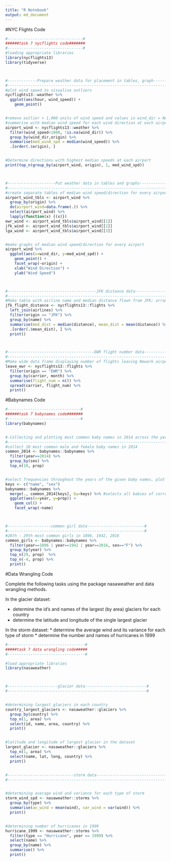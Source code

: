 ```yaml
---
title: "R Notebook"
output: md_document
---
```

#NYC Flights Code
```r
#---------------------------------#
######task 7 nycflights code#######
#---------------------------------#
#loading appropriate libraries
library(nycflights13)
library(tidyverse)



#-------------Prepare weather data for placement in tables, graph---------------#
#-------------------------------------------------------------------------------#
#plot wind speed to visualise outliers
nycflights13::weather %>%
  ggplot(aes(hour, wind_speed)) +
    geom_point()


#remove outlier > 1,000 units of wind speed and values in wind_dir = NA
#summarise with median wind speed for each wind direction at each airport
airport_wind <- nycflights13::weather %>%
  filter(wind_speed<1000, !is.na(wind_dir)) %>%
  group_by(wind_dir,origin) %>%
  summarise(med_wind_spd = median(wind_speed)) %>%
  .[order(.$origin), ]


#Determine directions with highest median speeds at each airport
print(top_n(group_by(airport_wind, origin), 1, med_wind_spd))



#---------------------Put weather data in tables and graphs-----------------------#
#---------------------------------------------------------------------------------#
#create separate tables of median wind speed/direction for every airport
airport_wind_tbls <- airport_wind %>%
  group_by(origin) %>%
  do(airport_wind=data.frame(.)) %>%
  select(airport_wind) %>%
  lapply(function(x) {(x)})
ewr_wind <- airport_wind_tbls$airport_wind[[1]]
jfk_wind <- airport_wind_tbls$airport_wind[[2]]
lga_wind <- airport_wind_tbls$airport_wind[[3]]


#make graphs of median wind speed/direction for every airport
airport_wind %>%
  ggplot(aes(x=wind_dir, y=med_wind_spd)) +
    geom_point() +
    facet_wrap(~origin) +
    xlab("Wind Direction") +
    ylab("Wind Speed")



#---------------------------------------JFK distance data---------------------------------------------------#
#-----------------------------------------------------------------------------------------------------------#
#Make table with airline name and median distance flown from JFK; arrange in order of decreasing mean flight distance
jfk_flight_distance <- nycflights13::flights %>%
  left_join(airlines) %>%
  filter(origin == "JFK") %>%
  group_by(name) %>%
  summarise(med_dist = median(distance), mean_dist = mean(distance)) %>%
  .[order(.$mean_dist), ] %>%
  print()



#--------------------------------------EWR flight number data---------------------------------------------#
#---------------------------------------------------------------------------------------------------------#
#Make wide data frame displaying number of flights leaving Newark airport each month from each airline
leave_ewr <- nycflights13::flights %>%
  filter(origin == "EWR") %>%
  group_by(carrier, month) %>%
  summarise(flight_num = n()) %>%
  spread(carrier, flight_num) %>%
  print()

```
#Babynames Code

```r
#--------------------------------#
######task 7 babynames code#######
#--------------------------------#
library(babynames)


#-Collecting and plotting most common baby names in 2014 across the years-#
#-------------------------------------------------------------------------#
#collect 10 most common male and female baby names in 2014 
common_2014 <- babynames::babynames %>%
  filter(year==2014) %>%
  group_by(sex) %>%
  top_n(10, prop)


#select frequencies throughout the years of the given baby names, plot
keys <- c("name", "sex")
babynames::babynames %>%
  merge(., common_2014[keys], by=keys) %>% #selects all babies of correct sex and name
  ggplot(aes(x=year, y=prop)) +
    geom_col() +
    facet_wrap(~name)



#-------------------common girl data-------------------------#
#------------------------------------------------------------#
#26th - 29th most common girls in 1896, 1942, 2016
common_girls <- babynames::babynames %>%
  filter(year==1896 | year==1942 | year==2016, sex=="F") %>%
  group_by(year) %>%
  top_n(29, prop)  %>%
  top_n(-4, prop) %>%
  print()
```

#Data Wrangling Code

Complete the following tasks using the package nasaweather and data wrangling methods.

In the glacier dataset:

* determine the id's and names of the largest (by area) glaciers for each country
* determine the latitude and longitude of the single largest glacier

In the storm dataset:
* determine the average wind and its variance for each type of storm
* determine the number and names of hurricanes in 1999



```r
#----------------------------------#
#####task 7 data wrangling code#####
#----------------------------------#

#load appropriate libraries
library(nasaweather)



#----------------------glacier data---------------------------#
#-------------------------------------------------------------#


#determining largest glaciers in each country
country_largest_glaciers <- nasaweather::glaciers %>%
  group_by(country) %>%
  top_n(1, area) %>%
  select(id, name, area, country) %>%
  print()


#latitude and longitude of largest glacier in the dataset
largest_glacier <- nasaweather::glaciers %>%
  top_n(1, area) %>%
  select(name, lat, long, country) %>%
  print()


#-----------------------------storm data--------------------------------#
#-----------------------------------------------------------------------#


#determining average wind and variance for each type of storm
storm_wind_spd <- nasaweather::storms %>%
  group_by(type) %>%
  summarise(av_wind = mean(wind), var_wind = var(wind)) %>%
  print()


#determining number of hurricanes in 1999
hurricane_1999 <- nasaweather::storms %>%
  filter(type == "Hurricane", year == 1999) %>%
  select(name) %>%
  group_by(name) %>%
  summarise() %>%
  print()
```

